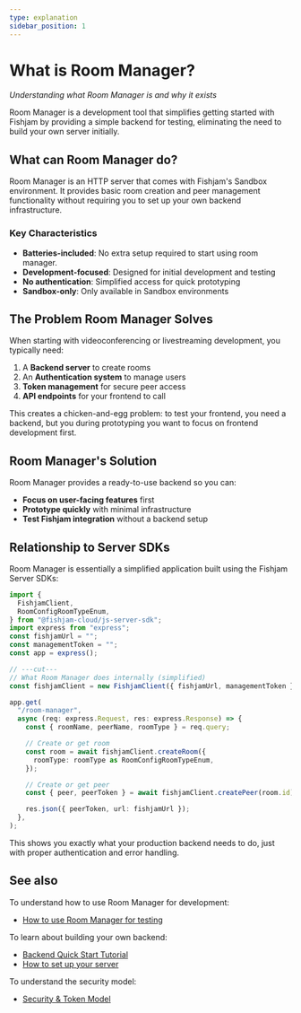 ```yaml
---
type: explanation
sidebar_position: 1
---
```


# What is Room Manager?

_Understanding what Room Manager is and why it exists_

Room Manager is a development tool that simplifies getting started with Fishjam by providing a simple backend for testing, eliminating the need to build your own server initially.

## What can Room Manager do?

Room Manager is an HTTP server that comes with Fishjam's Sandbox environment.
It provides basic room creation and peer management functionality without requiring you to set up your own backend infrastructure.

### Key Characteristics

- **Batteries-included**: No extra setup required to start using room manager.
- **Development-focused**: Designed for initial development and testing
- **No authentication**: Simplified access for quick prototyping
- **Sandbox-only**: Only available in Sandbox environments

## The Problem Room Manager Solves

When starting with videoconferencing or livestreaming development, you typically need:

1. A **Backend server** to create rooms
2. An **Authentication system** to manage users
3. **Token management** for secure peer access
4. **API endpoints** for your frontend to call

This creates a chicken-and-egg problem: to test your frontend, you need a backend, but you during prototyping you want to focus on frontend development first.

## Room Manager's Solution

Room Manager provides a ready-to-use backend so you can:

- **Focus on user-facing features** first
- **Prototype quickly** with minimal infrastructure
- **Test Fishjam integration** without a backend setup

## Relationship to Server SDKs

Room Manager is essentially a simplified application built using the Fishjam Server SDKs:

```typescript
import {
  FishjamClient,
  RoomConfigRoomTypeEnum,
} from "@fishjam-cloud/js-server-sdk";
import express from "express";
const fishjamUrl = "";
const managementToken = "";
const app = express();

// ---cut---
// What Room Manager does internally (simplified)
const fishjamClient = new FishjamClient({ fishjamUrl, managementToken });

app.get(
  "/room-manager",
  async (req: express.Request, res: express.Response) => {
    const { roomName, peerName, roomType } = req.query;

    // Create or get room
    const room = await fishjamClient.createRoom({
      roomType: roomType as RoomConfigRoomTypeEnum,
    });

    // Create or get peer
    const { peer, peerToken } = await fishjamClient.createPeer(room.id);

    res.json({ peerToken, url: fishjamUrl });
  },
);
```

This shows you exactly what your production backend needs to do, just with proper authentication and error handling.

## See also

To understand how to use Room Manager for development:

- [How to use Room Manager for testing](/how-to/features/room-manager-testing)

To learn about building your own backend:

- [Backend Quick Start Tutorial](/tutorials/backend-quick-start)
- [How to set up your server](/how-to/backend/server-setup)

To understand the security model:

- [Security & Token Model](/explanation/security-tokens)
